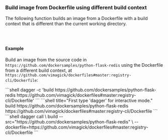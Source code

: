 ### Build image from Dockerfile using different build context

The following function builds an image from a Dockerfile with a build context that is different than the current working directory.

<Tabs groupId="language" queryString="sdk">
<TabItem value="go" label="Go">

```go file=../../../cookbook/snippets/builds/dockerfile-context/go/main.go
```

</TabItem>
<TabItem value="python" label="Python">

```python file=../../../cookbook/snippets/builds/dockerfile-context/python/main.py
```

</TabItem>
<TabItem value="typescript" label="TypeScript">

```typescript file=../../../cookbook/snippets/builds/dockerfile-context/typescript/index.ts
```

</TabItem>
</Tabs>

#### Example

Build an image from the source code in `https://github.com/dockersamples/python-flask-redis` using the Dockerfile from a different build context, at `https://github.com/vimagick/dockerfiles#master:registry-cli/Dockerfile`:

<Tabs groupId="shell">
<TabItem value="System shell">
```shell
dagger -c 'build https://github.com/dockersamples/python-flask-redis https://github.com/vimagick/dockerfiles#master:registry-cli/Dockerfile'
```
</TabItem>
<TabItem value="Dagger Shell">
```shell title="First type 'dagger' for interactive mode."
build https://github.com/dockersamples/python-flask-redis https://github.com/vimagick/dockerfiles#master:registry-cli/Dockerfile
```
</TabItem>
<TabItem value="Dagger CLI">
```shell
dagger call \
    build --src="https://github.com/dockersamples/python-flask-redis" \
    --dockerfile=https://github.com/vimagick/dockerfiles#master:registry-cli/Dockerfile
```
</TabItem>
</Tabs>
